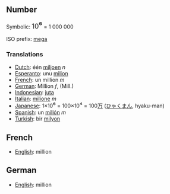 ==Number==

Symbolic: <font size=+1>10<big>⁶</big></font> = 1 000 000

ISO prefix: [[mega]]

===Translations===

*[[Dutch]]: één [[miljoen]] ''n''
*[[Esperanto]]: unu [[milion]]
*[[French]]: un million ''m''
*[[German]]: Million ''f'', (Mill.)
*[[Indonesian]]: [[juta]]
*[[Italian]]: [[milione]] ''m''
*[[Japanese]]: 1×10<big>⁶</big> = 100×10<big>⁴</big> = 100[[万]] ([[ひゃく]][[まん]], hyaku-man)
*[[Spanish]]: un [[millón]] ''m''
*[[Turkish]]: bir [[milyon]]

==French==

*[[English]]: million

==German==

*[[English]]: million